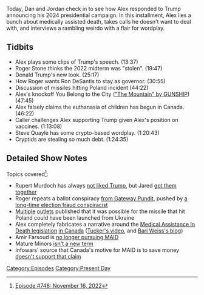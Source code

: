 {{DEFAULTSORT:
    #_EPISODE_0748:November 16, 2022
}}{{Episode
    | title           = November 16, 2022
    | caption         = Listen to this episode on [https://knowledgefight.libsyn.com/748-november-16-2022 Libsyn] [https://open.spotify.com/episode/7pE0JM6xVedi4pdU14YOxb Spotify]
    | episodeNumber   = 748
    | length          = 01:32:34
    | airDate         = November 18, 2022
    | coverageDate    = November 16, 2022
    | episodeType     = [[:Category:Present Day|Present Day]]
    | brightSpot      = Dan: Tools for shaving your back. Jordan:  His wife / COVID Booster PSA
    | appearance      = [[Donald Trump]], [[Steve Quayle]], [[Roger Stone]], [[Ron DeSantis]], [[Harrison Smith]]
    | previousEpisode = [[747: November 11, 2022]]
    | nextEpisode     = [[749: December 1-2, 2003]]
}}

{{Stub}}

Today, Dan and Jordan check in to see how Alex responded to Trump announcing his 2024 presidential campaign.  In this installment, Alex lies a bunch about medically assisted death, takes calls he doesn't want to deal with, and interviews a rambling weirdo with a flair for wordplay.

== Tidbits ==

*Alex plays some clips of Trump's speech. (13:37)
*Roger Stone thinks the 2022 midterm was "stolen". (19:47)
*Donald Trump's new look. (25:17)
*How Roger wants Ron DeSantis to stay as governor. (30:55)
*Discussion of missiles hitting Poland incident (44:22)
*Alex's knockoff You Belong to the City ([https://www.youtube.com/watch?v=-HYRTJr8EyA&t=156s&ab_channel=GUNSHIPMUSIC "The Mountain" by GUNSHIP]) (47:45)
*Alex falsely claims the euthanasia of children has begun in Canada. (46:22)
*Caller challenges Alex supporting Trump given Alex's position on vaccines. (1:13:08)
*Steve Quayle has some crypto-based wordplay. (1:20:43)
*Cryptids are stealing so much debt. (1:24:35)

==Detailed Show Notes==

Topics covered<ref>[https://knowledgefight.com/research/2022/11/17/episode-748-november-16-2022 Episode #748: November 16, 2022]</ref>:

*Rupert Murdoch has always [https://www.nytimes.com/2015/07/22/us/politics/titans-clash-as-donald-trumps-run-fuels-his-feud-with-rupert-murdoch.html not liked Trump], but Jared [https://money.cnn.com/2016/04/15/media/rupert-murdoch-donald-trump/index.html got them together]
*Roger repeats a ballot conspiracy [https://www.thegatewaypundit.com/2022/11/exclusive-cause-arizonas-machine-tabulator-failure-identified-ballots-larger-printer-parameters-willful-incompetence/ from Gateway Pundit], pushed by [https://www.lcsun-news.com/story/news/education/nmsu/2021/09/09/nmsu-professor-david-clements-promotes-election-fraud-claims-bucks-covid-mandates/5755289001/ a long-time election fraud conspiracist]
*[https://www.newsweek.com/us-poland-probe-possible-russian-missile-hit-nato-soil-near-ukraine-1759839 Multiple] [https://www.businessinsider.com/russian-missiles-landed-in-poland-nato-country-killed-people-ukraine-2022-11 outlets] published that it was possible for the missile that hit Poland could have been launched from Ukraine
*Alex completely fabricates a narrative around the [https://www.parl.ca/DocumentViewer/en/43-2/bill/C-7/royal-assent Medical Assistance In Death legislation] [https://www.canada.ca/en/health-canada/services/medical-assistance-dying.html in Canada] ([https://www.youtube.com/watch?v=nX4MURUeLog Tucker's video], and [https://www.commonsense.news/p/scheduled-to-die-the-rise-of-canadas Bari Weiss's blog])
*Amir Farsoud is [https://toronto.citynews.ca/2022/11/16/ontario-medically-assisted-death-support/ no longer pursuing MAID]
*Mature Minors [https://www.dyingwithdignity.ca/blog/pr_mature_minors/ isn't a new term]
*Infowars' source that Canada's motive for MAID is to save money [https://www.pbo-dpb.gc.ca/web/default/files/Documents/Reports/RP-2021-025-M/RP-2021-025-M_en.pdf doesn't support that claim]

[[Category:Episodes]]
[[Category:Present Day]]
